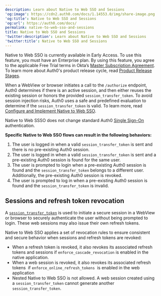 ```yaml
---
description: Learn about Native to Web SSO and Sessions
'og:image': https://cdn2.auth0.com/docs/1.14553.0/img/share-image.png
'og:title': Native to Web SSO and Sessions
'og:url': https://auth0.com/docs/
permalink: native-to-web-sso-and-sessions
title: Native to Web SSO and Sessions
'twitter:description': Learn about Native to Web SSO and Sessions
'twitter:title': Native to Web SSO and Sessions
---
```

<Warning>

Native to Web SSO is currently available in Early Access. To use this feature, you must have an Enterprise plan. By using this feature, you agree to the applicable Free Trial terms in Okta’s [Master Subscription Agreement](https://www.okta.com/legal). To learn more about Auth0's product release cycle, read [Product Release Stages](https://auth0.com/docs/troubleshoot/product-lifecycle/product-release-stages).

</Warning>

When a WebView or browser initiates a call to the `/authorize` endpoint, Auth0 determines if there is an active session, and then either reuses the existing session or honors the provided `session_transfer_token`. To avoid session injection risks, Auth0 uses a safe and predefined evaluation to determine if the `session_transfer_token` is valid. To learn more, read [Configure and Implement Native to Web SSO](/authenticate/single-sign-on/native-to-web/configure-implement-native-to-web).

<Callout icon="file-lines" color="#0EA5E9" iconType="regular">

Native to Web SSSO does not change standard Auth0 [Single Sign-On](/authenticate/single-sign-on) authentication.

</Callout>

**Specific Native to Web <Tooltip tip="Single Sign-On (SSO): Service that, after a user logs into one applicaton, automatically logs that user in to other applications." cta="View Glossary" href="/glossary?term=SSO">SSO</Tooltip> flows can result in the following behaviors:**

1. The user is logged in when a valid `session_transfer_token` is sent and there is no pre-existing Auth0 session.
2. The user is logged in when a valid `session_transfer_token` is sent and a pre-existing Auth0 session is found for the same user.
3. The user is prompted to login when a pre-existing Auth0 session is found and the `session_transfer_token` belongs to a different user. Additionally, the pre-existing Auth0 session is revoked.
4. The user is prompted to log in when a pre-existing Auth0 session is found and the `session_transfer_token` is invalid.

## Sessions and refresh token revocation

A [`session_transfer_token`](/authenticate/single-sign-on/native-to-web/configure-implement-native-to-web#create-and-manage-session-transfer-tokens) is used to initiate a secure session in a WebView or browser to securely authenticate the user without being prompted to login. These web sessions may also issue their own <Tooltip tip="Refresh Token: Token used to obtain a renewed Access Token without forcing users to log in again." cta="View Glossary" href="/glossary?term=refresh+tokens">refresh tokens</Tooltip>.

Native to Web SSO applies a set of revocation rules to ensure consistent and secure behavior when sessions and refresh tokens are revoked:

* When a refresh token is revoked, it also revokes its associated refresh tokens and sessions if `enforce_cascade_revocation` is enabled in the native application.
* When a web session is revoked, it also revokes its associated refresh tokens  if `enforce_online_refresh_tokens`  is enabled in the web application
* Nested Native to Web SSO is not allowed. A web session created using a `session_transfer_token` cannot generate another `session_transfer_token`.
